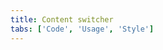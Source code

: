 ```yaml
---
title: Content switcher
tabs: ['Code', 'Usage', 'Style']
---
```


<ComponentCode
    name="Content switcher"
    component="content-switcher" 
    variation="content-switcher"
    experimental
    hasReactVersion
    >
</ComponentCode>
<ComponentCode
    name="Content switcher with icon" 
    component="content-switcher" 
    variation="content-switcher--with-icon"
    experimental
    hasReactVersion
    >
</ComponentCode>
<ComponentDocs component="content-switcher" experimental></ComponentDocs>
